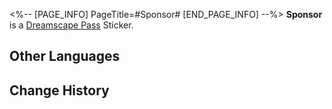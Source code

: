 <%-- [PAGE_INFO]
PageTitle=#Sponsor#
[END_PAGE_INFO] --%>
{{Stub|Location information}}
{{Item Infobox
|id          = 223904
|image       = Dreamscape Pass Sticker Sponsor.png{{subst:void|<!--$UPLOAD:<<SpriteOutput/TravelBrochure/StickFigures/223904.png>-<Dreamscape Pass Sticker Sponsor.png>-<Item Icons>>-->}}
|type        = Dreamscape Pass Sticker
|type2       = It Was the Best of Times Stickers
|invCategory = 
|rarity      = 4
|effect      = 
|description = Digital stickers that can be used to decorate the pages of the Dreamtour Handbook. They come in many different styles.
|source1     = [[Help the Soda Bottle you ran into at the entrance of the venue to complete the audition]]
}}
{{Description|But you still have to buy drinks using money from your own pocket.}}
'''Sponsor''' is a [[Dreamscape Pass]] Sticker.

==Other Languages==
{{Other Languages
|en   = Sponsor
|zhs  = 金主
|zht  = 金主
|ja   = 出資者
|ko   = 스폰서
|es   = Patrocinador
|fr   = Sponsor
|ru   = Спонсор
|th   = สปอนเซอร์
|vi   = Kim Chủ
|de   = Sponsor
|id   = Sponsor
|pt   = Patrocinador
}}

==Change History==
{{Change History|2.2}}